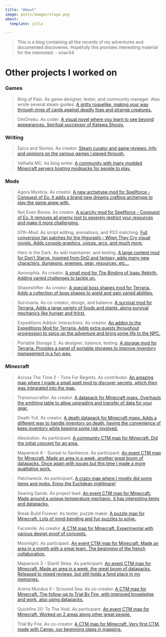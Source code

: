 ```yaml
---
title: "About"
image: posts/images/slogo.png
about:
  template: jolla

---
```


>This is a blog containing all the records of my adventures and documented discoveries.
Hopefully this provides interesting material for the interested. - orian34

# Other projects I worked on

### Games

>Ring of Pain. As game designer, tester, and community manager. Also wrote several steam guides.
[A gritty roguelike, making your way through rings of cards against deadly foes and strange creatures.](https://store.steampowered.com/app/998740/Ring_of_Pain/)

>OmOneko. As coder.
[A visual novel where you learn to see beyond appearances. Spiritual successor of Katawa Shoujo.](https://store.steampowered.com/app/3465450/OmOneko/)

### Writing

>Epics and Stories. As creator.
[Steam curator and game reviews. Info and opinions on the various games I played through.](https://store.steampowered.com/curator/36411138/)

>Valhalla MC. As blog writer.
[A community with many modded Minecraft servers hosting modpacks for people to play.](https://valhallamc.io/)

### Mods

>Agora Mystica. As creator.
[A new archetype mod for Spellforce - Conquest of Eo. It adds a brand new dreams crafting archetype to play the game anew with.](https://www.nexusmods.com/spellforceconquestofeo/mods/59/)

>Not Even Bones. As creator.
[A scarcity mod for Spellforce - Conquest of Eo. It removes all enemy loot to severely restrict your resources and make it more challenging.](https://www.nexusmods.com/spellforceconquestofeo/mods/58/)

>07th-Mod. As script editing, animations, and PS3 matching.
[Full conversion fan patches for the Higurashi - When They Cry visual novels. Adds console graphics, voices, arcs, and much more.](https://07th-mod.com/wiki/)

>Hero in the Dark. As wiki maintainer, and testing.
[A large content mod for Don't Starve. Inspired from DnD and fantasy, adds many new characters, dungeons, enemies, gear, resources, etc...](https://steamcommunity.com/sharedfiles/filedetails/?id=413821873)

>Aposophia. As creator.
[A small mod for The Binding of Isaac Rebirth. Adding varied challenges to tackle on.](https://steamcommunity.com/sharedfiles/filedetails/?id=1263773617)

>Shapeshifter. As creator.
[A special boss shapes mod for Terraria. Adds a collection of boss shapes to wield and gain varied abilities.](https://forums.terraria.org/index.php?threads/the-shapeshifter.55006/)

>Survivaria. As co-creator, design, and balance.
[A survival mod for Terraria. Adds a large variety of foods and plants, along survival mechanics like hunger and thirst.](https://forums.terraria.org/index.php?threads/survivaria-a-survival-mode-mod.81756/)

>Expeditions Addon: Interactions. As creator.
[An addon to the Expeditions Mod for Terraria. Adds extra quests throughout progression to spice up the adventure and bring some life to the NPC.](https://forums.terraria.org/index.php?threads/expeditions-mod-modular-quest-system.52517/page-15#post-1558803)

>Portable Storage 2. As designer, balance, testing.
[A storage mod for Terraria. Provides a panel of portable storages to improve inventory management in a fun way.](https://forums.terraria.org/index.php?threads/portable-storage-2.81479/)

### Minecraft

>Across The Time 2 - Time For Regrets. As contributor.
[An amazing map where I made a small spell mod to discover secrets, which then was integrated into the map.](https://www.curseforge.com/minecraft/worlds/across-the-time-2-time-for-regrets)

>Transmocrafter. As creator.
[A datapack for Minecraft maps. Overhauls the smithing table to allow upgrading and transfer of data for your gear.](https://www.curseforge.com/minecraft/customization/transmocrafter)

>Death Toll. As creator.
[A death datapack for Minecraft maps. Adds a different way to handle inventory on death, having the convenience of keep inventory while keeping some risk involved.](https://github.com/orian34/deathToll)

>Absolution. As participant.
[A community CTM map for Minecraft. Did the initial concept for an area.](https://ctmrepository.com/index.php?action=viewMap&id=643)

>Mapwreck 6 - Sunset to Sentience. As participant.
[An event CTM map for Minecraft. Made an area in a week, another great boom of datapacks. Once again with issues but this time I made a more qualitative work.](https://ctmrepository.com/index.php?action=viewMap&id=518)

>Patchwreck. As participant.
[A crazy map where I mostly did some items and mobs. Enjoy the Euclidean nightmare!](https://ctmrepository.com/index.php?action=viewMap&id=465)

>Searing Sands. As project lead.
[An event CTM map for Minecraft. Made around a unique temperature mechanic, it has interesting items and datapacks.](https://ctmrepository.com/index.php?action=viewMap&id=403)

>Break Build Forever. As tester, puzzle maker.
[A puzzle map for Minecraft. Lots of mind-bending and fun puzzles to solve.](https://www.dropbox.com/s/fd6gxgr3d8t3uit/Break%20Build%20Forever.zip?dl=1)

>Facsimilé. As creator.
[A CTM map for Minecraft. Experimental with various design proof of concepts.](https://ctmrepository.com/index.php?action=viewMap&id=386)

>Moonlight. As participant.
[An event CTM map for Minecraft. Made an area in a month with a great team. The beginning of the french collaboration.](https://ctmrepository.com/index.php?action=viewMap&id=375)

>Mapwreck 3 - Starlit Skies. As participant.
[An event CTM map for Minecraft. Made an area in a week, the great boom of datapacks. Released to mixed reviews, but still holds a fond place in my memories.](https://ctmrepository.com/index.php?action=viewMap&id=351)

>Anima Mundus II - Scoured Sea. As co-creator.
[A CTM map for Minecraft. The follow-up to Trial By Fire, with improved knowledge and work, also using datapacks.](https://ctmrepository.com/index.php?action=viewMap&id=350)

>Quickfire 20: To The Void. As participant.
[An event CTM map for Minecraft. Worked on 2 areas along other great people.](https://ctmrepository.com/index.php?action=viewMap&id=349)

>Trial By Fire. As co-creator.
[A CTM map for Minecraft. Very first CTM, made with Cango, our beginning steps in mapping.](https://ctmrepository.com/index.php?action=viewMap&id=348)
